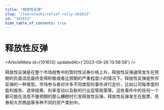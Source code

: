 ```yaml
---
title: "释放性反弹"
slug: "/learn/wiki/relief-rally-101613"
id: "101613"
hide_table_of_contents: true
---
```



# 释放性反弹

<ArticleMeta id={101613} updatedAt={'2023-09-26 13:58:58'} />
<div className='border-solid border-b border-t-0 my-4 border-[var(--ifm-color-gray-300)]' />

释放性反弹是在整个市场抛售中的暂时性证券价格上升。释放性反弹通常发生在预期的负面消息最终变得积极或者比预期的严重程度小的情况下。释放性反弹是熊市反弹的一种类型。市场参与者对许多不同类型的事件进行定价，比如公司每季度的盈利报告、选举结果、利率变动以及新的行业监管政策等。这些事件中的任何一个都可能在消息不像预期的那么糟糕时引发释放性反弹。释放性反弹发生在股票、债券和大宗商品等多种不同的资产类别中。
